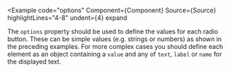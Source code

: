 
<Example
  code="options"
  Component={Component}
  Source={Source}
  highlightLines="4-8"
  undent={4}
  expand
>
  The `options` property should be used to define the values for each radio
  button.  These can be simple values (e.g. strings or numbers) as shown in
  the preceding examples.  For more complex cases you should define each
  element as an object containing a `value` and any of `text`, `label` or
  `name` for the displayed text.
</Example>

